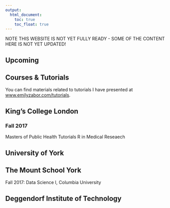 ```yaml
---
output:
  html_document: 
    toc: true
    toc_float: true
---
```


<link rel="stylesheet" href="styles.css" type="text/css">

NOTE THIS WEBSITE IS NOT YET FULLY READY - SOME OF THE CONTENT HERE IS NOT YET UPDATED! 

## Upcoming

## Courses & Tutorials

You can find materials related to tutorials I have presented at [www.emilyzabor.com/tutorials](http://www.emilyzabor.com/tutorials/).


## King's College London

### Fall 2017 
Masters of Public Health Tutorials
R in Medical Reseaech

## University of York

## The Mount School York

Fall 2017: Data Science I, Columbia University

## Deggendorf Institute of Technology




